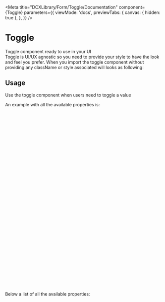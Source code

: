 
<Meta
  title="DCXLibrary/Form/Toggle/Documentation"
  component={Toggle}
  parameters={{
    viewMode: 'docs',
    previewTabs: {
      canvas: { hidden: true },
    },
  }}
/>

# Toggle

Toggle component ready to use in your UI  
Toggle is UI/UX agnostic so you need to provide your style to have the look and feel you prefer.
When you import the toggle component without providing any className or style associated will looks as following:

<Canvas of={ToggleStories.Unstyled} />

## Usage

Use the toggle component when users need to toggle a value

An example with all the available properties is:

```js
<Toggle
  checked={checked}
  onChange={(e) => {
    setChecked(e);
  }}
  onColor="orange"
  offColor="gray"
  disabled={true}
  borderRadius="0"
  customOnLabel={
    <FontAwesomeIcon
      icon={faCheck}
      style={{
        fontSize: '12px',
        display: 'flex',
        justifyContent: 'flex-start',
        marginLeft: '4px',
        alignItems: 'center',
        height: '100%',
        color: 'white',
      }}
    />
  }
  customOffLabel={
    <FontAwesomeIcon
      style={{
        fontSize: '12px',
        display: 'flex',
        justifyContent: 'flex-end',
        marginRight: '4px',
        alignItems: 'center',
        height: '100%',
        color: 'white',
      }}
      icon={faPowerOff}
    />
  }
/>
```

Below a list of all the available properties:

<ArgTypes of={ToggleStories} />
